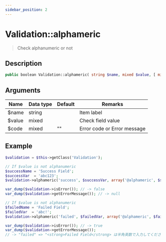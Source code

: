 ```yaml
---
sidebar_position: 2
---
```


# Validation::alphameric

> Check alphanumeric or not

## Description

```php
public boolean Validation::alphameric( string $name, mixed $value, [ mixed $code = '' ] )
```

## Arguments

| Name   | Data type | Default | Remarks                     |
| ------ | --------- | ------- | --------------------------- |
| $name  | string    |         | Item label                  |
| $value | mixed     |         | Check field value           |
| $code  | mixed     | ""      | Error code or Error message |

## Example

```php title="Controller"
$validation = $this->getClass('Validation');

// If $value is not alphanumeric
$successName = 'Success Field';
$successVar  = 'abc123';
$validation->alphameric('success', $successVar, array('@alphameric', $successName));

var_dump($validation->isError()); // -> false
var_dump($validation->getErrorMessage()); // -> null

// If $value is not alphanumeric
$failedName = 'Failed Field';
$failedVar  = 'abc!';
$validation->alphameric('failed', $failedVar, array('@alphameric', $failedName));

var_dump($validation->isError()); // -> true
var_dump($validation->getErrorMessage());
// -> "failed" => "<strong>Failed Field</strong> は半角英数で入力してください"
```

